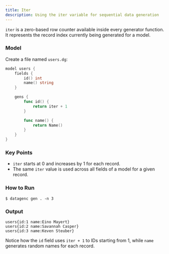 ```yaml
---
title: Iter
description: Using the iter variable for sequential data generation
---
```



`iter` is a zero-based row counter available inside every generator function. It represents the record index currently being generated for a model.

### Model

Create a file named `users.dg`:

```go title="users.dg"
model users {
    fields {
        id() int
        name() string
    }

    gens {
        func id() {
            return iter + 1
        }

        func name() {
            return Name()
        }
    }
}
```

### Key Points

- `iter` starts at 0 and increases by 1 for each record.
- The same `iter` value is used across all fields of a model for a given record.

### How to Run

```shell
$ datagenc gen . -n 3
```

### Output
```shell
users{id:1 name:Eino Mayert}
users{id:2 name:Savannah Casper}
users{id:3 name:Keven Steuber}
```

Notice how the `id` field uses `iter + 1` to IDs starting from 1, while `name` generates random names for each record.
